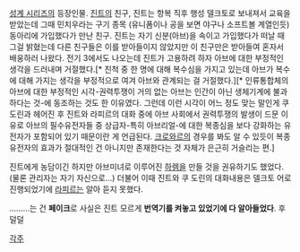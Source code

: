 [[성계 시리즈]]의 등장인물.
[[진트]]의 친구, 진트는 항복 직후 행성 델크토로 보내져서 교육을 받았는데 그때 민치우라는 구기 종목 (유니폼이나 공을 보면 야구나 소프트볼 계열인듯) 동아리에 가입했다가 만난 친구. 진트는 자기 신분(아브)을 속이고 가입했다가 떠날 때 그걸 밝혔는데 다른 친구들은 이를 받아들이지 않았지만 이 친구만은 받아들여 혼자서 배웅하러 나왔다.
전기 3에서도 나오는데 진트가 고용하려 하자 아브에 대한 부정적인 생각을 드러내며 거절했다.[* 친척 중 한 명에 대해 복수심을 가지고 있는데 아브가 복수에 대해 가지는 생각을 부정적으로 여겨 아브와 관계되는 걸 거절했다.][* 인류통합체의 아브에 대한 부정적인 시각-권력투쟁이 거의 없는 아브는 인간이 아닌 생체기계에 불과하다는 것-에 동조하는 것도 한 이유였다. 그런데 이런 시각이 어느 정도 맞는 말인게 쿠 도린과 헤어진 후 진트와 라피르의 대화 중에 아브 사회에서 권력투쟁의 발생이 드문 이유로 아브의 필수유전자들 중 상급자-특히 아브리얼-에 대한 복종심을 보다 강화하는 유전자가 포함되어 있기 때문이란 게 언급된다. [[크로와르]]의 경우를 봐도 알 수 있듯이 복종 유전자의 효과가 절대적인 건 아니지만 존재한다는 것 자체가 은근히 거슬리는 편.]

진트에게 농담이긴 하지만 아브미녀로 이루어진 [[하렘]]을 만들 것을 권유하기도 했었다.(물론 관리자는 자기 자신으로...) 더불어 이때 진트와 쿠 도린의 대화내용은 델크토 어로 진행되었기에 [[라피르]]는 알아 듣지 못했다.


………는 건 '''페이크'''로 사실은 진트 모르게 '''번역기를 켜놓고 있었기에 다 알아들었다'''. 후덜덜

[[각주]]
